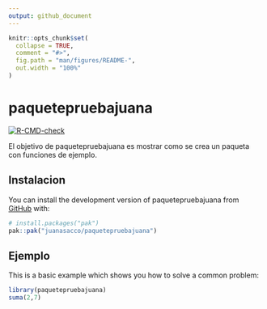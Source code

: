 ```yaml
---
output: github_document
---
```


<!-- README.md is generated from README.Rmd. Please edit that file -->

```r
knitr::opts_chunk$set(
  collapse = TRUE,
  comment = "#>",
  fig.path = "man/figures/README-",
  out.width = "100%"
)
```

# paquetepruebajuana

<!-- badges: start -->
[![R-CMD-check](https://github.com/juanasacco/paquetepruebajuana/actions/workflows/R-CMD-check.yaml/badge.svg)](https://github.com/juanasacco/paquetepruebajuana/actions/workflows/R-CMD-check.yaml)
<!-- badges: end -->

El objetivo de paquetepruebajuana es mostrar como se crea un paqueta con funciones de ejemplo.

## Instalacion

You can install the development version of paquetepruebajuana from [GitHub](https://github.com/) with:

``` r
# install.packages("pak")
pak::pak("juanasacco/paquetepruebajuana")
```

## Ejemplo

This is a basic example which shows you how to solve a common problem:

```r
library(paquetepruebajuana)
suma(2,7)
```

